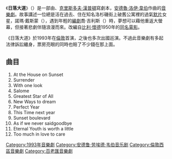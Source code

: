 {{unreferenced|time=2013-12-19T11:44:50+00:00}}
{{擴充|time=2015-12-01}}

{{Otheruses|subject=1993年首演的音樂劇|other=「日落大道」的其它意思|日落大道 (消歧义)}}
{{Infobox Musical
|name=日落大道<br/>Sunset Boulevard
|image= Sunset Boulevard Logo.JPG
|caption= 在[[西區劇院|西區劇院]]演出時的原版標誌
|music= [[安德魯·洛伊·韋伯|安德魯·洛伊·韋伯]]
|lyrics= {{link-en|Don Black}}<br/>[[克里斯多夫·漢普頓|克里斯多夫·漢普頓]]
|book= {{link-en|Don Black}}<br/>[[克里斯多夫·漢普頓|克里斯多夫·漢普頓]]
|basis= 1950年[[電影|電影]][[日落大道_(電影)|日落大道]]
|productions= 1991、1992年{{link-en|Sydmonton Festival}} <br/>1993年[[西區劇院|西區]]<br/>1993年[[洛杉磯|洛杉磯]]<br/>1994年[[百老匯劇院|百老匯]]<br/>1995年[[加拿大|加拿大]]<br/>1995年[[德國|德國]]<br/>1996年[[澳洲|澳洲]]<br/>1996、1998年[[美國|美國]]巡演<br/>2001年[[英國|英國]]巡演<br/>2008年[[西區劇院|西區]]復排<br/>2008年[[荷蘭|荷蘭]]巡演<br/>2009年[[瑞典|瑞典]]<br/>2012年[[日本|日本]]<br/>2013年[[南非|南非]]<br/>2015年[[捷克|捷克]]的[[奧斯特拉瓦|奧斯特拉瓦]]<br/>2016年美國[[丹佛|丹佛]]
<!-- Please do not include production-specific (acting, directing, etc.) awards -->
|awards= [[東尼獎最佳音樂劇|東尼獎最佳音樂劇]] <br/> [[東尼獎最佳原創音樂獎|東尼獎最佳原創音樂獎]] <br/> [[東尼獎最佳音樂劇劇本|東尼獎最佳音樂劇劇本]]
}}
《'''日落大道'''》（{{lang-en|'''Sunset Boulevard'''}}）是一部由{{link-en|Don Black}}、[[克里斯多夫·漢普頓|克里斯多夫·漢普頓]]寫劇本，[[安德魯·洛伊·韋伯|安德魯·洛伊·韋伯]]作曲的[[音樂劇|音樂劇]]。故事講述一位總是活在過去、住在知名洛杉磯街上破舊公寓裡的過氣[[默片|默片]]女星，諾瑪·戴斯蒙（{{lang|en|Norma Desmond}}），遇到年輕的[[編劇|編劇]]喬·吉利斯（{{lang-en|Joe Gillis}}）時，夢想可以藉他重返大螢幕，但接著悲劇伴隨浪漫而來。改編自[[比利·懷德|比利·懷德]]1950年的[[日落大道_(電影)|同名電影]]。

《日落大道》於1993年在[[倫敦|倫敦]]首演，之後也多次出國巡演。不過此音樂劇有多起法律訴訟纏身，票房亮眼的同時也賠了不少錢在那上面。

==曲目==
#At the House on Sunset 
#Surrender 
#With one look 
#Salome 
#Greatest Star of All 
#New Ways to dream 
#Perfect Year 
#This Time next year 
#Sunset boulevard 
#As if we never saidgoodbye 
#Eternal Youth is worth a little 
#Too much in love to care

{{Andrew Lloyd Webber}}

{{DEFAULTSORT:Sunset Boulevard}}
[[Category:1993年音樂劇|Category:1993年音樂劇]]
[[Category:安德鲁·劳埃德·韦伯音乐剧|Category:安德鲁·劳埃德·韦伯音乐剧]]
[[Category:倫敦西區音樂劇|Category:倫敦西區音樂劇]]
[[Category:百老匯音樂劇|Category:百老匯音樂劇]]